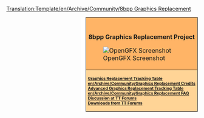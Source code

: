 <noinclude>[[Translation:Template/en/Archive/Community/8bpp Graphics Replacement]]</noinclude><div style="float:right; padding-left:12px; background:#ffffff;">
<div style="border:1px solid #000000; background:#ffb466; padding:5px; -moz-border-radius-topleft:5px; -moz-border-radius-topright:5px; font-size: 12pt;">
<div style="text-align:center; margin-bottom:1em"><strong style="font-size:1em">{{PAGENAME}}<br />8bpp Graphics Replacement Project</strong></div>
[[File:en/Archive/Community/OpenGFX Screenshot.png|center|OpenGFX Screenshot]]
</div>
<div style="border:1px solid black; border-top-width: 0px; background:#ffd496; padding:5px; -moz-border-radius-bottomleft:5px; -moz-border-radius-bottomright:8px; font-size: 8pt; font-weight:bold">
[[en/Archive/Community/Graphics Replacement|Graphics Replacement Tracking Table]]<br/>
[[en/Archive/Community/Graphics Replacement Credits]]<br/>
[[en/Archive/Community/Advanced Graphics Replacement Features|Advanced Graphics Replacement Tracking Table]]<br/>
[[en/Archive/Community/Graphics Replacement FAQ]]<br/>
[http://www.tt-forums.net/viewtopic.php?f=36&t=38122 Discussion at TT Forums]<br/>
[http://www.tt-forums.net/viewtopic.php?f=36&t=40162 Downloads from TT Forums]<br/>
</div>
</div>
<includeonly>[[Category:en/Archive/Community/8bpp Graphics Replacement|{{PAGENAME}}]]</includeonly>